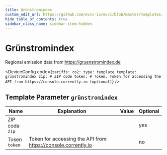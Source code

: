 ```yaml
---
title: Grünstromindex
custom_edit_url: https://github.com/evcc-io/evcc/blob/master/templates/definition/tariff/grünstromindex.yaml
hide_table_of_contents: true
sidebar_class_name: sidebar-item-hidden
---
```



# Grünstromindex

<div className="device-detail-container">
  <div className="device-detail-content">
    <DeviceFeatures features="Germany" />

Regional emission data from https://gruenstromindex.de


<DeviceConfig code={`tariffs:
    co2:
      type: template
      template: grünstromindex
      zip: # ZIP code
      token: # Token, Token for accessing the API from https://console.corrently.io (optional)`}  />
  </div>
  <div className="device-detail-icon">
    <evcc-icon
      type="tariff"
      name="grunstromindex"
      size="400px"
      alt="Grünstromindex"
      className="device-detail-icon-img"
    ></evcc-icon>
  </div>
</div>

## Template Parameter `grünstromindex`

| Name | Explanation | Value | Optional |
|-----------|-------------|-------|----------|
| ZIP code<br/>`zip` |  |  | yes |
| Token<br/>`token` | Token for accessing the API from https://console.corrently.io |  | no |

